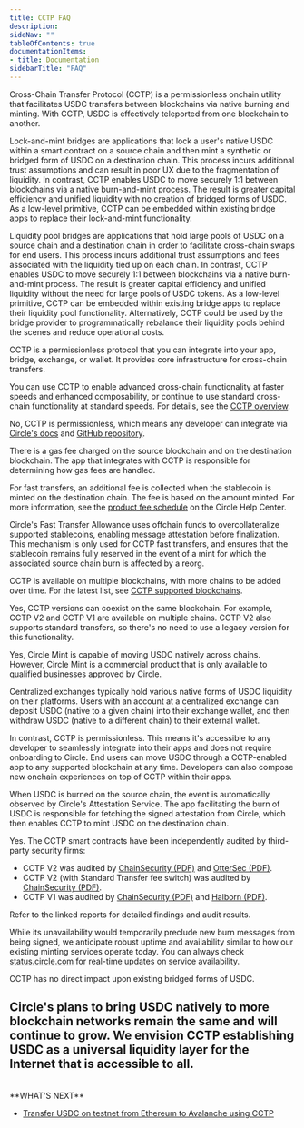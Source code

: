 ```yaml
---
title: CCTP FAQ
description: 
sideNav: ""
tableOfContents: true
documentationItems: 
- title: Documentation
sidebarTitle: "FAQ"
---
```


<AccordionGroup>    
<Accordion title="What is CCTP?">

Cross-Chain Transfer Protocol (CCTP) is a permissionless onchain utility that
facilitates USDC transfers between blockchains via native burning and minting.
With CCTP, USDC is effectively teleported from one blockchain to another.
</Accordion>

<Accordion title="How does CCTP differ from lock-and-mint bridging?">

Lock-and-mint bridges are applications that lock a user's native USDC within a
smart contract on a source chain and then mint a synthetic or bridged form of
USDC on a destination chain. This process incurs additional trust assumptions
and can result in poor UX due to the fragmentation of liquidity. In contrast,
CCTP enables USDC to move securely 1:1 between blockchains via a native
burn-and-mint process. The result is greater capital efficiency and unified
liquidity with no creation of bridged forms of USDC. As a low-level primitive,
CCTP can be embedded within existing bridge apps to replace their lock-and-mint
functionality.
</Accordion>

<Accordion title="How does CCTP differ from liquidity pool bridging?">

Liquidity pool bridges are applications that hold large pools of USDC on a
source chain and a destination chain in order to facilitate cross-chain swaps
for end users. This process incurs additional trust assumptions and fees
associated with the liquidity tied up on each chain. In contrast, CCTP enables
USDC to move securely 1:1 between blockchains via a native burn-and-mint
process. The result is greater capital efficiency and unified liquidity without
the need for large pools of USDC tokens. As a low-level primitive, CCTP can be
embedded within existing bridge apps to replace their liquidity pool
functionality. Alternatively, CCTP could be used by the bridge provider to
programmatically rebalance their liquidity pools behind the scenes and reduce
operational costs.
</Accordion>

<Accordion title="Who is CCTP designed for?">

CCTP is a permissionless protocol that you can integrate into your app, bridge,
exchange, or wallet. It provides core infrastructure for cross-chain transfers.

You can use CCTP to enable advanced cross-chain functionality at faster speeds
and enhanced composability, or continue to use standard cross-chain
functionality at standard speeds. For details, see the [CCTP overview](/cctp).
</Accordion>

<Accordion title="Does CCTP require signing up with Circle?">

No, CCTP is permissionless, which means any developer can integrate via
[Circle's docs](/cctp) and [GitHub repository](https://github.com/circlefin).
</Accordion>

<Accordion title="What are the fees associated with cross-chain transfers via CCTP?">

There is a gas fee charged on the source blockchain and on the destination
blockchain. The app that integrates with CCTP is responsible for determining how
gas fees are handled.

For fast transfers, an additional fee is collected when the stablecoin is minted
on the destination chain. The fee is based on the amount minted. For more
information, see the
[product fee schedule](https://help.circle.com/s/article/Cross-Chain-Transfer-Protocol-product-fee-schedule?language=en_US&category=Fees_and_Billing)
on the Circle Help Center.
</Accordion>

<Accordion title="What is the Fast Transfer Allowance in CCTP?">

Circle's Fast Transfer Allowance uses offchain funds to overcollateralize
supported stablecoins, enabling message attestation before finalization. This
mechanism is only used for CCTP fast transfers, and ensures that the stablecoin
remains fully reserved in the event of a mint for which the associated source
chain burn is affected by a reorg.
</Accordion>

<Accordion title="When will CCTP be available on additional chains?">

CCTP is available on multiple blockchains, with more chains to be added over
time. For the latest list, see
[CCTP supported blockchains](/cctp/cctp-supported-blockchains).
</Accordion>

<Accordion title="Can a blockchain support multiple CCTP versions?">

Yes, CCTP versions can coexist on the same blockchain. For example, CCTP V2 and
CCTP V1 are available on multiple chains. CCTP V2 also supports standard
transfers, so there's no need to use a legacy version for this functionality.
</Accordion>

<Accordion title="Can't I use Circle Mint to move USDC across chains? What about a centralized exchange?">

Yes, Circle Mint is capable of moving USDC natively across chains. However,
Circle Mint is a commercial product that is only available to qualified
businesses approved by Circle.

Centralized exchanges typically hold various native forms of USDC liquidity on
their platforms. Users with an account at a centralized exchange can deposit
USDC (native to a given chain) into their exchange wallet, and then withdraw
USDC (native to a different chain) to their external wallet.

In contrast, CCTP is permissionless. This means it's accessible to any developer
to seamlessly integrate into their apps and does not require onboarding to
Circle. End users can move USDC through a CCTP-enabled app to any supported
blockchain at any time. Developers can also compose new onchain experiences on
top of CCTP within their apps.
</Accordion>

<Accordion title="How does a given quantity of USDC burned on the source chain become successfully minted on the destination chain?">

When USDC is burned on the source chain, the event is automatically observed by
Circle's Attestation Service. The app facilitating the burn of USDC is
responsible for fetching the signed attestation from Circle, which then enables
CCTP to mint USDC on the destination chain.
</Accordion>

<Accordion title="Have the CCTP smart contracts undergone security audits?">

Yes. The CCTP smart contracts have been independently audited by third-party
security firms:

- CCTP V2 was audited by
  [ChainSecurity (PDF)](<https://6778953.fs1.hubspotusercontent-na1.net/hubfs/6778953/PDFs/ChainSecurity_Circle_CCTP_V2_audit%20(1).pdf>)
  and
  [OtterSec (PDF)](<https://6778953.fs1.hubspotusercontent-na1.net/hubfs/6778953/PDFs/public_evm_cctp_audit_final%20(2).pdf>).
- CCTP V2 (with Standard Transfer fee switch) was audited by
  [ChainSecurity (PDF)](https://6778953.fs1.hubspotusercontent-na1.net/hubfs/6778953/CCTP/ChainSecurity_Circle_CCTP_audit_2025-07.pdf).
- CCTP V1 was audited by
  [ChainSecurity (PDF)](https://6778953.fs1.hubspotusercontent-na1.net/hubfs/6778953/CCTP/ChainSecurity_Circle_Circle_EVM_Bridge_audit.pdf)
  and
  [Halborn (PDF)](https://6778953.fs1.hubspotusercontent-na1.net/hubfs/6778953/CCTP/Circle_Internet_Financial_EVM_Bridge_Smart_Contract_Security_Audit_Report_Halborn_Final.pdf).

Refer to the linked reports for detailed findings and audit results.
</Accordion>

<Accordion title="What happens if Circle's Attestation Service is unresponsive?">

While its unavailability would temporarily preclude new burn messages from being
signed, we anticipate robust uptime and availability similar to how our existing
minting services operate today. You can always check
[status.circle.com](https://status.circle.com) for real-time updates on service
availability.
</Accordion>

<Accordion title="How does CCTP affect existing bridged forms of USDC?">

CCTP has no direct impact upon existing bridged forms of USDC.
</Accordion>

<Accordion title="How does CCTP affect Circle's plans to launch USDC on more blockchains?">

Circle's plans to bring USDC natively to more blockchain networks remain the
same and will continue to grow. We envision CCTP establishing USDC as a
universal liquidity layer for the Internet that is accessible to all.
</Accordion>
</AccordionGroup>
---

<br />
**WHAT'S NEXT**

- [Transfer USDC on testnet from Ethereum to Avalanche using CCTP <Icon icon="arrow-right" />](/cctp/transfer-usdc-on-testnet-from-ethereum-to-avalanche)
